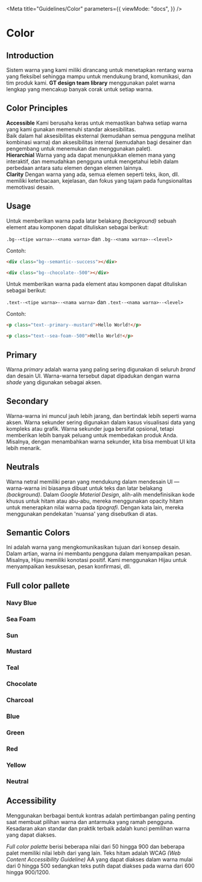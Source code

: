 
<Meta
  title="Guidelines/Color"
  parameters={{
    viewMode: "docs",
  }}
/>

<style>{`
  .link-list {
    display: grid;
    grid-template-columns: 2fr 2fr 2fr;
    grid-template-rows: 1fr;
  }

  .link-item {
    display: block;
    padding: 20px 30px 20px 15px;
    color: #333333;
    display: flex;
    align-items: flex-start;
  }

  .link-item strong {
    font-weight: 700;
    font-size: 18px;
    display: block;
    margin-bottom: 2px;
  }

  .link-item span {
    font-size: 14px;
    line-height: 20px;
    text-align: justify;
  }
`}</style>

# Color

## Introduction

Sistem warna yang kami miliki dirancang untuk menetapkan rentang warna yang fleksibel sehingga mampu untuk mendukung brand, komunikasi, dan tim produk kami. **GT design team library** menggunakan palet warna lengkap yang mencakup banyak corak untuk setiap warna.

## Color Principles

<div className="link-list">
  <div className="link-item">
    <span>
      <strong>Accessible</strong>
      Kami berusaha keras untuk memastikan bahwa setiap warna yang kami gunakan memenuhi
      standar aksesibilitas.
      <br />
      Baik dalam hal aksesibilitas eksternal (kemudahan semua pengguna melihat kombinasi
      warna) dan aksesibilitas internal (kemudahan bagi desainer dan pengembang untuk
      menemukan dan menggunakan palet).
    </span>
  </div>
  <div className="link-item">
    <span>
      <strong>Hierarchial</strong>
      Warna yang ada dapat menunjukkan elemen mana yang interaktif, dan memudahkan
      pengguna untuk mengetahui lebih dalam perbedaan antara satu elemen dengan elemen
      lainnya.
    </span>
  </div>
  <div className="link-item">
    <span>
      <strong>Clarity</strong>
      Dengan warna yang ada, semua elemen seperti teks, ikon, dll. memiliki keterbacaan,
      kejelasan, dan fokus yang tajam pada fungsionalitas memotivasi desain.
    </span>
  </div>
</div>

## Usage

Untuk memberikan warna pada latar belakang _(background)_ sebuah element atau komponen dapat dituliskan sebagai berikut:

`.bg--<tipe warna>--<nama warna>` dan `.bg--<nama warna>--<level>`

Contoh:

```html
<div class="bg--semantic--success"></div>
```

```html
<div class="bg--chocolate--500"></div>
```

Untuk memberikan warna pada element atau komponen dapat dituliskan sebagai berikut:

`.text--<tipe warna>--<nama warna>` dan `.text--<nama warna>--<level>`

Contoh:

```html
<p class="text--primary--mustard">Hello World!</p>
```

```html
<p class="text--sea-foam--500">Hello World!</p>
```

## Primary

Warna _primary_ adalah warna yang paling sering digunakan di seluruh _brand_ dan desain UI. Warna-warna tersebut dapat dipadukan dengan warna _shade_ yang digunakan sebagai aksen.

<ColorPalette>
  <ColorItem
    title="primary--navy-blue"
    subtitle="Navy Blue"
    colors={{ NavyBlue: "#1d7ec3" }}
  />
  <ColorItem
    title="primary--sea-foam"
    subtitle="Sea Foam"
    colors={{ SeaFoam: "#bfdce5" }}
  />
  <ColorItem title="primary--sun" subtitle="Sun" colors={{ Sun: "#f5a821" }} />
  <ColorItem
    title="primary--mustard"
    subtitle="Mustard"
    colors={{ Mustard: "#ffe35b" }}
  />
</ColorPalette>

## Secondary

Warna-warna ini muncul jauh lebih jarang, dan bertindak lebih seperti warna aksen. Warna sekunder sering digunakan dalam kasus visualisasi data yang kompleks atau grafik. Warna sekunder juga bersifat opsional, tetapi memberikan lebih banyak peluang untuk membedakan produk Anda. Misalnya, dengan menambahkan warna sekunder, kita bisa membuat UI kita lebih menarik.

<ColorPalette>
  <ColorItem
    title="secondary--charcoal"
    subtitle="Charcoal"
    colors={{ Charcoal: "#36454f" }}
  />
  <ColorItem
    title="secondary--teal"
    subtitle="Teal"
    colors={{ Teal: "#08c4b2" }}
  />
  <ColorItem
    title="secondary--chocolate"
    subtitle="Chocolate"
    colors={{ Chocolate: "#c3621d" }}
  />
</ColorPalette>

## Neutrals

Warna netral memiliki peran yang mendukung dalam mendesain UI — warna-warna ini biasanya dibuat untuk teks dan latar belakang _(background)_. Dalam _Google Material Design_, alih-alih mendefinisikan kode khusus untuk hitam atau abu-abu, mereka menggunakan opacity hitam untuk menerapkan nilai warna pada _tipografi_. Dengan kata lain, mereka menggunakan pendekatan 'nuansa' yang disebutkan di atas.

<ColorPalette>
  <ColorItem
    title="neutral--0"
    subtitle="White"
    colors={{ White: "#ffffff" }}
  />
  <ColorItem
    title="neutral--1200"
    subtitle="Black"
    colors={{ Black: "#000000" }}
  />
</ColorPalette>

## Semantic Colors

Ini adalah warna yang mengkomunikasikan tujuan dari konsep desain. Dalam artian, warna ini membantu pengguna dalam menyampaikan pesan. Misalnya, Hijau memiliki konotasi positif. Kami menggunakan Hijau untuk menyampaikan kesuksesan, pesan konfirmasi, dll.

<ColorPalette>
  <ColorItem
    title="semantic--success"
    subtitle="Success"
    colors={{ Success: "#0ca750" }}
  />
  <ColorItem
    title="semantic--link"
    subtitle="Link"
    colors={{ Link: "#2079c3" }}
  />
  <ColorItem
    title="semantic--error"
    subtitle="Error"
    colors={{ Error: "#db3e3e" }}
  />
  <ColorItem
    title="semantic--warning"
    subtitle="Warning"
    colors={{ Warning: "#ffbc00" }}
  />
</ColorPalette>

## Full color pallete

### Navy Blue

<ColorPalette>
  <ColorItem
    title="navy-blue--50"
    subtitle="Navy Blue 50"
    colors={{ NavyBlue50: "#d2e5f3" }}
  />
  <ColorItem
    title="navy-blue--100"
    subtitle="Navy Blue 100"
    colors={{ NavyBlue100: "#bbd8ed" }}
  />
  <ColorItem
    title="navy-blue--200"
    subtitle="Navy Blue 200"
    colors={{ NavyBlue200: "#a5cbe7" }}
  />
  <ColorItem
    title="navy-blue--300"
    subtitle="Navy Blue 300"
    colors={{ NavyBlue300: "#8ebee1" }}
  />
  <ColorItem
    title="navy-blue--400"
    subtitle="Navy Blue 400"
    colors={{ NavyBlue400: "#77b1db" }}
  />
  <ColorItem
    title="navy-blue--500"
    subtitle="Navy Blue 500"
    colors={{ NavyBlue500: "#61a4d5" }}
  />
  <ColorItem
    title="navy-blue--600"
    subtitle="Navy Blue 600"
    colors={{ NavyBlue600: "#4a97cf" }}
  />
  <ColorItem
    title="navy-blue--700"
    subtitle="Navy Blue 700"
    colors={{ NavyBlue700: "#348ac9" }}
  />
  <ColorItem
    title="navy-blue--800"
    subtitle="Navy Blue 800"
    colors={{ NavyBlue800: "#1d7ec3" }}
  />
  <ColorItem
    title="navy-blue--900"
    subtitle="Navy Blue 900"
    colors={{ NavyBlue900: "#1a71b0" }}
  />
</ColorPalette>

### Sea Foam

<ColorPalette>
  <ColorItem
    title="sea-foam--50"
    subtitle="Sea Foam 50"
    colors={{ SeaFoam50: "#e5f1f5" }}
  />
  <ColorItem
    title="sea-foam--100"
    subtitle="Sea Foam 100"
    colors={{ SeaFoam100: "#bfdce5" }}
  />
  <ColorItem
    title="sea-foam--200"
    subtitle="Sea Foam 200"
    colors={{ SeaFoam200: "#91c7d9" }}
  />
  <ColorItem
    title="sea-foam--300"
    subtitle="Sea Foam 300"
    colors={{ SeaFoam300: "#61b3d0" }}
  />
  <ColorItem
    title="sea-foam--400"
    subtitle="Sea Foam 400"
    colors={{ SeaFoam400: "#3ea5cc" }}
  />
  <ColorItem
    title="sea-foam--500"
    subtitle="Sea Foam 500"
    colors={{ SeaFoam500: "#1697c8" }}
  />
  <ColorItem
    title="sea-foam--600"
    subtitle="Sea Foam 600"
    colors={{ SeaFoam600: "#0f8abb" }}
  />
  <ColorItem
    title="sea-foam--700"
    subtitle="Sea Foam 700"
    colors={{ SeaFoam700: "#0079a9" }}
  />
  <ColorItem
    title="sea-foam--800"
    subtitle="Sea Foam 800"
    colors={{ SeaFoam800: "#006896" }}
  />
  <ColorItem
    title="sea-foam--900"
    subtitle="Sea Foam 900"
    colors={{ SeaFoam900: "#004a78" }}
  />
</ColorPalette>

### Sun

<ColorPalette>
  <ColorItem title="sun--50" subtitle="Sun 50" colors={{ Sun50: "#fef6e9" }} />
  <ColorItem
    title="sun--100"
    subtitle="Sun 100"
    colors={{ Sun100: "#fdeed3" }}
  />
  <ColorItem
    title="sun--200"
    subtitle="Sun 200"
    colors={{ Sun200: "#fce5bc" }}
  />
  <ColorItem
    title="sun--300"
    subtitle="Sun 300"
    colors={{ Sun300: "#fbdca6" }}
  />
  <ColorItem
    title="sun--400"
    subtitle="Sun 400"
    colors={{ Sun400: "#fad490" }}
  />
  <ColorItem
    title="sun--500"
    subtitle="Sun 500"
    colors={{ Sun500: "#f9cb7a" }}
  />
  <ColorItem
    title="sun--600"
    subtitle="Sun 600"
    colors={{ Sun600: "#f8c264" }}
  />
  <ColorItem
    title="sun--700"
    subtitle="Sun 700"
    colors={{ Sun700: "#f7b94d" }}
  />
  <ColorItem
    title="sun--800"
    subtitle="Sun 800"
    colors={{ Sun800: "#f5a821" }}
  />
  <ColorItem
    title="sun--900"
    subtitle="Sun 900"
    colors={{ Sun900: "#dd971e" }}
  />
</ColorPalette>

### Mustard

<ColorPalette>
  <ColorItem
    title="mustard--50"
    subtitle="Mustard 50"
    colors={{ Mustard50: "#fff9d8" }}
  />
  <ColorItem
    title="mustard--100"
    subtitle="Mustard 100"
    colors={{ Mustard100: "#fff6cb" }}
  />
  <ColorItem
    title="mustard--200"
    subtitle="Mustard 200"
    colors={{ Mustard200: "#fff3ba" }}
  />
  <ColorItem
    title="mustard--300"
    subtitle="Mustard 300"
    colors={{ Mustard300: "#fff0a3" }}
  />
  <ColorItem
    title="mustard--400"
    subtitle="Mustard 400"
    colors={{ Mustard400: "#ffea84" }}
  />
  <ColorItem
    title="mustard--500"
    subtitle="Mustard 500"
    colors={{ Mustard500: "#ffe35b" }}
  />
  <ColorItem
    title="mustard--600"
    subtitle="Mustard 600"
    colors={{ Mustard600: "#e9ca3d" }}
  />
  <ColorItem
    title="mustard--700"
    subtitle="Mustard 700"
    colors={{ Mustard700: "#d7b323" }}
  />
  <ColorItem
    title="mustard--800"
    subtitle="Mustard 800"
    colors={{ Mustard800: "#af9125" }}
  />
  <ColorItem
    title="mustard--900"
    subtitle="Mustard 900"
    colors={{ Mustard900: "#8f7726" }}
  />
</ColorPalette>

### Teal

<ColorPalette>
  <ColorItem
    title="teal--50"
    subtitle="Teal 50"
    colors={{ Teal50: "#ddf5f2" }}
  />
  <ColorItem
    title="teal--100"
    subtitle="Teal 100"
    colors={{ Teal100: "#cdf7ef" }}
  />
  <ColorItem
    title="teal--200"
    subtitle="Teal 200"
    colors={{ Teal200: "#b3f2e6" }}
  />
  <ColorItem
    title="teal--300"
    subtitle="Teal 300"
    colors={{ Teal300: "#7dead5" }}
  />
  <ColorItem
    title="teal--400"
    subtitle="Teal 400"
    colors={{ Teal400: "#24e0c5" }}
  />
  <ColorItem
    title="teal--500"
    subtitle="Teal 500"
    colors={{ Teal500: "#08c4b2" }}
  />
  <ColorItem
    title="teal--600"
    subtitle="Teal 600"
    colors={{ Teal600: "#00a99c" }}
  />
  <ColorItem
    title="teal--700"
    subtitle="Teal 700"
    colors={{ Teal700: "#0b968f" }}
  />
  <ColorItem
    title="teal--800"
    subtitle="Teal 800"
    colors={{ Teal800: "#067c7c" }}
  />
  <ColorItem
    title="teal--900"
    subtitle="Teal 900"
    colors={{ Teal900: "#026661" }}
  />
</ColorPalette>

### Chocolate

<ColorPalette>
  <ColorItem
    title="chocolate--50"
    subtitle="Chocolate 50"
    colors={{ Chocolate50: "#faf3e3" }}
  />
  <ColorItem
    title="chocolate--100"
    subtitle="Chocolate 100"
    colors={{ Chocolate100: "#f4e0b8" }}
  />
  <ColorItem
    title="chocolate--200"
    subtitle="Chocolate 200"
    colors={{ Chocolate200: "#edcc8a" }}
  />
  <ColorItem
    title="chocolate--300"
    subtitle="Chocolate 300"
    colors={{ Chocolate300: "#e7b95e" }}
  />
  <ColorItem
    title="chocolate--400"
    subtitle="Chocolate 400"
    colors={{ Chocolate400: "#e3aa41" }}
  />
  <ColorItem
    title="chocolate--500"
    subtitle="Chocolate 500"
    colors={{ Chocolate500: "#e09d30" }}
  />
  <ColorItem
    title="chocolate--600"
    subtitle="Chocolate 600"
    colors={{ Chocolate600: "#dc922b" }}
  />
  <ColorItem
    title="chocolate--700"
    subtitle="Chocolate 700"
    colors={{ Chocolate700: "#d58426" }}
  />
  <ColorItem
    title="chocolate--800"
    subtitle="Chocolate 800"
    colors={{ Chocolate800: "#cf7722" }}
  />
  <ColorItem
    title="chocolate--900"
    subtitle="Chocolate 900"
    colors={{ Chocolate900: "#c3621d" }}
  />
</ColorPalette>

### Charcoal

<ColorPalette>
  <ColorItem
    title="charcoal--50"
    subtitle="Charcoal 50"
    colors={{ Charcoal50: "#ebeff2" }}
  />
  <ColorItem
    title="charcoal--100"
    subtitle="Charcoal 100"
    colors={{ Charcoal100: "#ced7dd" }}
  />
  <ColorItem
    title="charcoal--200"
    subtitle="Charcoal 200"
    colors={{ Charcoal200: "#afbdc6" }}
  />
  <ColorItem
    title="charcoal--300"
    subtitle="Charcoal 300"
    colors={{ Charcoal300: "#8fa2af" }}
  />
  <ColorItem
    title="charcoal--400"
    subtitle="Charcoal 400"
    colors={{ Charcoal400: "#788e9d" }}
  />
  <ColorItem
    title="charcoal--500"
    subtitle="Charcoal 500"
    colors={{ Charcoal500: "#607a8c" }}
  />
  <ColorItem
    title="charcoal--600"
    subtitle="Charcoal 600"
    colors={{ Charcoal600: "#546c7a" }}
  />
  <ColorItem
    title="charcoal--700"
    subtitle="Charcoal 700"
    colors={{ Charcoal700: "#445864" }}
  />
  <ColorItem
    title="charcoal--800"
    subtitle="Charcoal 800"
    colors={{ Charcoal800: "#36454f" }}
  />
  <ColorItem
    title="charcoal--900"
    subtitle="Charcoal 900"
    colors={{ Charcoal900: "#253038" }}
  />
</ColorPalette>

### Blue

<ColorPalette>
  <ColorItem
    title="blue--50"
    subtitle="Blue 50"
    colors={{ Blue50: "#e9f8ff" }}
  />
  <ColorItem
    title="blue--100"
    subtitle="Blue 100"
    colors={{ Blue100: "#dcf2ff" }}
  />
  <ColorItem
    title="blue--200"
    subtitle="Blue 200"
    colors={{ Blue200: "#c7e4f9" }}
  />
  <ColorItem
    title="blue--300"
    subtitle="Blue 300"
    colors={{ Blue300: "#a1d2f8" }}
  />
  <ColorItem
    title="blue--400"
    subtitle="Blue 400"
    colors={{ Blue400: "#56adf5" }}
  />
  <ColorItem
    title="blue--500"
    subtitle="Blue 500"
    colors={{ Blue500: "#3896e3" }}
  />
  <ColorItem
    title="blue--600"
    subtitle="Blue 600"
    colors={{ Blue600: "#2b87d3" }}
  />
  <ColorItem
    title="blue--700"
    subtitle="Blue 700"
    colors={{ Blue700: "#2079c3" }}
  />
  <ColorItem
    title="blue--800"
    subtitle="Blue 800"
    colors={{ Blue800: "#116daa" }}
  />
  <ColorItem
    title="blue--900"
    subtitle="Blue 900"
    colors={{ Blue900: "#0c5689" }}
  />
</ColorPalette>

### Green

<ColorPalette>
  <ColorItem
    title="green--50"
    subtitle="Green 50"
    colors={{ Green50: "#ebf9eb" }}
  />
  <ColorItem
    title="green--100"
    subtitle="Green 100"
    colors={{ Green100: "#d7f4d7" }}
  />
  <ColorItem
    title="green--200"
    subtitle="Green 200"
    colors={{ Green200: "#c2f2bd" }}
  />
  <ColorItem
    title="green--300"
    subtitle="Green 300"
    colors={{ Green300: "#98e58e" }}
  />
  <ColorItem
    title="green--400"
    subtitle="Green 400"
    colors={{ Green400: "#75dd66" }}
  />
  <ColorItem
    title="green--500"
    subtitle="Green 500"
    colors={{ Green500: "#59cb59" }}
  />
  <ColorItem
    title="green--600"
    subtitle="Green 600"
    colors={{ Green600: "#2bb656" }}
  />
  <ColorItem
    title="green--700"
    subtitle="Green 700"
    colors={{ Green700: "#0ca750" }}
  />
  <ColorItem
    title="green--800"
    subtitle="Green 800"
    colors={{ Green800: "#008b46" }}
  />
  <ColorItem
    title="green--900"
    subtitle="Green 900"
    colors={{ Green900: "#006b40" }}
  />
</ColorPalette>

### Red

<ColorPalette>
  <ColorItem title="red--50" subtitle="Red 50" colors={{ Red50: "#ffeae9" }} />
  <ColorItem
    title="red--100"
    subtitle="Red 100"
    colors={{ Red100: "#ffd5d2" }}
  />
  <ColorItem
    title="red--200"
    subtitle="Red 200"
    colors={{ Red200: "#ffb8b1" }}
  />
  <ColorItem
    title="red--300"
    subtitle="Red 300"
    colors={{ Red300: "#ff9c8f" }}
  />
  <ColorItem
    title="red--400"
    subtitle="Red 400"
    colors={{ Red400: "#ff7f6e" }}
  />
  <ColorItem
    title="red--500"
    subtitle="Red 500"
    colors={{ Red500: "#f76054" }}
  />
  <ColorItem
    title="red--600"
    subtitle="Red 600"
    colors={{ Red600: "#ed4c42" }}
  />
  <ColorItem
    title="red--700"
    subtitle="Red 700"
    colors={{ Red700: "#db3e3e" }}
  />
  <ColorItem
    title="red--800"
    subtitle="Red 800"
    colors={{ Red800: "#c63434" }}
  />
  <ColorItem
    title="red--900"
    subtitle="Red 900"
    colors={{ Red900: "#992222" }}
  />
</ColorPalette>

### Yellow

<ColorPalette>
  <ColorItem
    title="yellow--50"
    subtitle="Yellow 50"
    colors={{ Yellow50: "#fff8e2" }}
  />
  <ColorItem
    title="yellow--100"
    subtitle="Yellow 100"
    colors={{ Yellow100: "#fdefcd" }}
  />
  <ColorItem
    title="yellow--200"
    subtitle="Yellow 200"
    colors={{ Yellow200: "#ffe99a" }}
  />
  <ColorItem
    title="yellow--300"
    subtitle="Yellow 300"
    colors={{ Yellow300: "#ffe16e" }}
  />
  <ColorItem
    title="yellow--400"
    subtitle="Yellow 400"
    colors={{ Yellow400: "#ffd943" }}
  />
  <ColorItem
    title="yellow--500"
    subtitle="Yellow 500"
    colors={{ Yellow500: "#ffcd1c" }}
  />
  <ColorItem
    title="yellow--600"
    subtitle="Yellow 600"
    colors={{ Yellow600: "#ffbc00" }}
  />
  <ColorItem
    title="yellow--700"
    subtitle="Yellow 700"
    colors={{ Yellow700: "#dd9903" }}
  />
  <ColorItem
    title="yellow--800"
    subtitle="Yellow 800"
    colors={{ Yellow800: "#ba7506" }}
  />
  <ColorItem
    title="yellow--900"
    subtitle="Yellow 900"
    colors={{ Yellow900: "#944c0c" }}
  />
</ColorPalette>

### Neutral

<ColorPalette>
  <ColorItem
    title="neutral--0"
    subtitle="Neutral 0"
    colors={{ Neutral0: "#ffffff" }}
  />
  <ColorItem
    title="neutral--50"
    subtitle="Neutral 50"
    colors={{ Neutral50: "#f9fafa" }}
  />
  <ColorItem
    title="neutral--100"
    subtitle="Neutral 100"
    colors={{ Neutral100: "#f3f4f4" }}
  />
  <ColorItem
    title="neutral--200"
    subtitle="Neutral 200"
    colors={{ Neutral200: "#dee1e1" }}
  />
  <ColorItem
    title="neutral--300"
    subtitle="Neutral 300"
    colors={{ Neutral300: "#c8cccc" }}
  />
  <ColorItem
    title="neutral--400"
    subtitle="Neutral 400"
    colors={{ Neutral400: "#b0b6b7" }}
  />
  <ColorItem
    title="neutral--500"
    subtitle="Neutral 500"
    colors={{ Neutral500: "#929a9b" }}
  />
  <ColorItem
    title="neutral--600"
    subtitle="Neutral 600"
    colors={{ Neutral600: "#6e797a" }}
  />
  <ColorItem
    title="neutral--700"
    subtitle="Neutral 700"
    colors={{ Neutral700: "#515e5f" }}
  />
  <ColorItem
    title="neutral--800"
    subtitle="Neutral 800"
    colors={{ Neutral800: "#364141" }}
  />
  <ColorItem
    title="neutral--900"
    subtitle="Neutral 900"
    colors={{ Neutral900: "#273333" }}
  />
  <ColorItem
    title="neutral--1000"
    subtitle="Neutral 1000"
    colors={{ Neutral1000: "#162020" }}
  />
  <ColorItem
    title="neutral--1100"
    subtitle="Neutral 1100"
    colors={{ Neutral1100: "#040404" }}
  />
  <ColorItem
    title="neutral--1200"
    subtitle="Neutral 1200"
    colors={{ Neutral1200: "#000000" }}
  />
</ColorPalette>

## Accessibility

Menggunakan berbagai bentuk kontras adalah pertimbangan paling penting saat membuat pilihan warna dan antarmuka yang ramah pengguna. Kesadaran akan standar dan praktik terbaik adalah kunci pemilihan warna yang dapat diakses.

_Full color palette_ berisi beberapa nilai dari 50 hingga 900 dan beberapa palet memiliki nilai lebih dari yang lain. Teks hitam adalah WCAG _(Web Content Accessibility Guideline)_ AA yang dapat diakses dalam warna mulai dari 0 hingga 500 sedangkan teks putih dapat diakses pada warna dari 600 hingga 900/1200.
